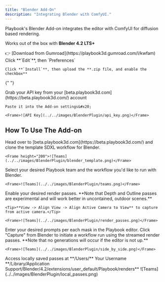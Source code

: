 ```yaml
---
title: "Blender Add-On"
description: "Integrating Blender with ComfyUI."
---
```


Playbook's Blender Add-on integrates the editor with ComfyUI for diffusion based rendering.

[](../../images/np26pcw17n86w8p06yus2ihwqgft.png "playbook-blender-integration")

<Info>Works out of the box with **Blender 4.2 LTS+**</Info>

<Steps>
  <Step title="Download from Gumroad">
    👉 [Download from Gumroad](https://playbook3d.gumroad.com/l/kwfam)
  </Step>

  <Step title="Install add-on">
    Click **`Edit`**, then `Preferences`

    Click **`Install`**, then upload the **.zip file, and enable the checkbox**

{" "}

  </Step>

  <Step title="Copy & Paste your API key">
    Grab your API key from your [beta.playbook3d.com](https://beta.playbook3d.com/) account

    Paste it into the Add-on settings&#x20;

    <Frame>![API Key](../../images/BlenderPlugin/api_key.png)</Frame>

  </Step>
</Steps>

## How To Use The Add-on

<Steps>
  <Step title="Clone the Blender template workflow.">
    Head over to [beta.playbook3d.com](https://beta.playbook3d.com/) and clone the template SDXL workflow for Blender.
    
    <Frame height="200">![Teams](../../images/BlenderPlugin/blender_template.png)</Frame>
  </Step> 
  <Step title="Select your team and workflow.">
    Select your desired Playbook team and the workflow you'd like to run with Blender.

    <Frame>![Teams](../../images/BlenderPlugin/teams.png)</Frame>
  </Step>
  <Step title="Configure render settings.">
    Enable your desired render passes. **Note that Depth and Outline passes are experimental and will work better in uncontained, outdoor scenes.**
    
    <Tip>**View -> Align View -> Align Active Camera to View** to capture from active camera.</Tip>

    <Frame>![Teams](../../images/BlenderPlugin/render_passes.png)</Frame>
  </Step>
  <Step title="Run workflow in the cloud.">
    Enter your desired prompts per each mask in the Playbook editor. Click "Capture" from Blender to initiate a workflow run using the streamed render passes. **Note that no generations will occur if the editor is not up.**
    
    <Frame>![Teams](../../images/BlenderPlugin/side_by_side.png)</Frame>
  </Step>
  <Step title="Optional: Access local render passes.">
    <Note>Access locally saved passes at **/Users/** Your Username **/Library/Application Support/Blender/4.2/extensions/user_default/Playbook/renders**</Note>
    <Frame>![Teams](../../images/BlenderPlugin/local_passes.png)</Frame>
  </Step>
</Steps>